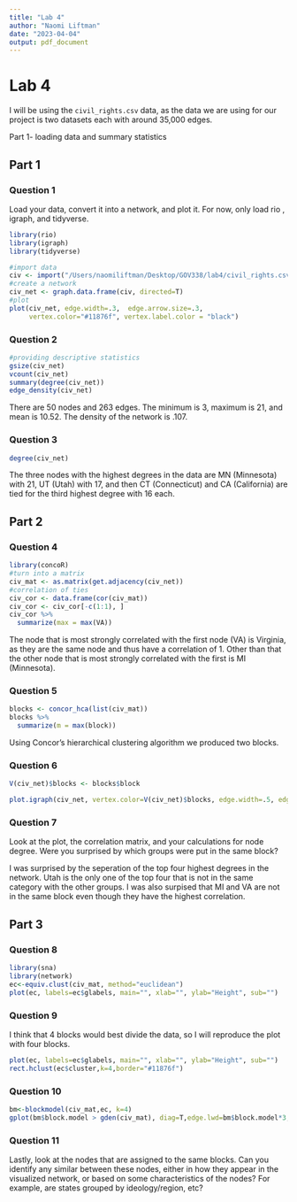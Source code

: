 ```yaml
---
title: "Lab 4"
author: "Naomi Liftman"
date: "2023-04-04"
output: pdf_document
---
```

# Lab 4

I will be using the `civil_rights.csv` data, as the data we are using for our project is two datasets each with around 35,000 edges. 

Part 1- loading data and summary statistics

## Part 1
### Question 1
Load your data, convert it into a network, and plot it. For now, only load rio , igraph, and tidyverse.

```r
library(rio)
library(igraph)
library(tidyverse)
```

```r
#import data
civ <- import("/Users/naomiliftman/Desktop/GOV338/lab4/civil_rights.csv")
#create a network
civ_net <- graph.data.frame(civ, directed=T)
#plot
plot(civ_net, edge.width=.3,  edge.arrow.size=.3,
     vertex.color="#11876f", vertex.label.color = "black")
```


### Question 2
```r
#providing descriptive statistics
gsize(civ_net)
vcount(civ_net)
summary(degree(civ_net))
edge_density(civ_net)
```
There are 50 nodes and 263 edges. The minimum is 3, maximum is 21, and mean is 10.52. The density of the network is .107. 


### Question 3 
```r
degree(civ_net)
```
The three nodes with the highest degrees in the data are MN (Minnesota) with 21, UT (Utah) with 17, and then CT (Connecticut) and CA (California) are tied for the third highest degree with 16 each. 


## Part 2
### Question 4 
```r
library(concoR)
#turn into a matrix
civ_mat <- as.matrix(get.adjacency(civ_net))
#correlation of ties
civ_cor <- data.frame(cor(civ_mat)) 
civ_cor <- civ_cor[-c(1:1), ]
civ_cor %>% 
  summarize(max = max(VA))
```

The node that is most strongly correlated with the first node (VA) is Virginia, as they are the same node and thus have a correlation of 1. Other than that the other node that is most strongly correlated with the first is MI (Minnesota). 

### Question 5
```r
blocks <- concor_hca(list(civ_mat)) 
blocks %>% 
  summarize(m = max(block))
```

Using Concor's hierarchical clustering algorithm we produced two blocks.

### Question 6

```r
V(civ_net)$blocks <- blocks$block

plot.igraph(civ_net, vertex.color=V(civ_net)$blocks, edge.width=.5, edge.arrow.size=.3,      vertex.label.color="black")

```


### Question 7
Look at the plot, the correlation matrix, and your calculations for node degree. Were you surprised by which groups were put in the same block?

I was surprised by the seperation of the top four highest degrees in the network. Utah is the only one of the top four that is not in the same category with the other groups. I was also surpised that MI and VA are not in the same block even though they have the highest correlation. 

## Part 3 
### Question 8
```r
library(sna)
library(network)
ec<-equiv.clust(civ_mat, method="euclidean")
plot(ec, labels=ec$glabels, main="", xlab="", ylab="Height", sub="")
```


### Question 9 
I think that 4 blocks would best divide the data, so I will reproduce the plot with four blocks. 

```r
plot(ec, labels=ec$glabels, main="", xlab="", ylab="Height", sub="")
rect.hclust(ec$cluster,k=4,border="#11876f")
```


### Question 10 

```r
bm<-blockmodel(civ_mat,ec, k=4)
gplot(bm$block.model > gden(civ_mat), diag=T,edge.lwd=bm$block.model*3,  main ="", displaylabels=TRUE)
```


### Question 11



Lastly, look at the nodes that are assigned to the same blocks. Can you identify any similar between these nodes, either in how they appear in the visualized network, or based on some characteristics of the nodes? For example, are states grouped by ideology/region, etc?